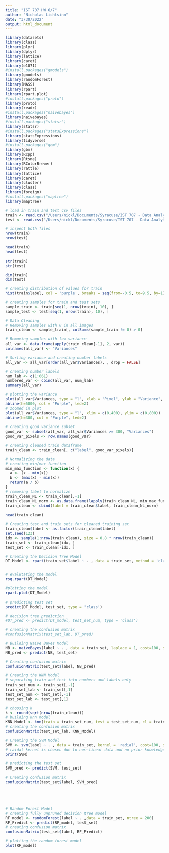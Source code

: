 ---
title: "IST 707 HW 6/7"
author: "Nicholas Lichtsinn"
date: "3/30/2022"
output: html_document
---

```{r echo=FALSE}
library(datasets)
library(class)
library(plyr)
library(dplyr)
library(lattice)
library(caret)
library(e1071)
#install.packages("gmodels")
library(gmodels)
library(randomForest)
library(MASS)
library(rpart)
library(rpart.plot)
#install.packages("proto")
library(proto)
library(readr)
#install.packages("naivebayes")
library(naivebayes)
#install.packages("statsr")
library(statsr)
#install.packages("statsExpressions")
library(statsExpressions)
library(tidyverse)
#install.packages("gbm")
library(gbm)
library(Rcpp)
library(Rtsne)
library(RColorBrewer)
library(rattle)
library(lattice)
library(caret)
library(cluster)
library(class)
library(foreign)
#install.packages("maptree")
library(maptree)
```

```{r}
# load in train and test csv files
train <- read.csv("/Users/nickl/Documents/Syracuse/IST 707 - Data Analytics/digit-train.csv")
test <- read.csv("/Users/nickl/Documents/Syracuse/IST 707 - Data Analytics/digit-test.csv")
```

```{r}
# inspect both files
nrow(train)
nrow(test)

head(train)
head(test)

str(train)
str(test)

dim(train)
dim(test)
```

```{r}
# creating distribution of values for train
hist(train$label, col = 'purple', breaks = seq(from=-0.5, to=9.5, by=1), main = "Train Distribution", xlab = 'Digits')

```

```{r}
# creating samples for train and test sets
sample_train <- train[seq(1, nrow(train), 10), ]
sample_test <- test[seq(1, nrow(train), 10), ]
```

```{r}
# Data Cleaning
# Removing samples with 0 in all images
train_clean <- sample_train[, colSums(sample_train != 0) > 0]

# Removing samples with low variance
all_var <- data.frame(apply(train_clean[-1], 2, var))
colnames(all_var) <- "Variances"
```

```{r}
# Sorting variance and creating number labels
all_var <- all_var[order(all_var$Variances), , drop = FALSE]

# creating number labels
num_lab <- c(1:661)
numbered_var <- cbind(all_var, num_lab)
summary(all_var)

# plotting the variance
plot(all_var$Variances, type = "l", xlab = "Pixel", ylab = "Variance", lwd=2)
abline(h=5000, col = "Purple", led=2)
# zoomed in plot
plot(all_var$Variances, type = "l", xlim = c(0,400), ylim = c(0,800))
abline(h=300, col = "Purple", led=2)

# creating good variance subset
good_var <- subset(all_var, all_var$Variances >= 300, "Variances")
good_var_pixels <- row.names(good_var)

# creating cleaned train dataframe
train_clean <- train_clean[, c("label", good_var_pixels)]

```

```{r}
# Normalizing the data
# creating min/max function
min_max_function <- function(x) {
  a <- (x - min(x))
  b <- (max(x) - min(x))
  return(a / b)
}
# removing label to normalize
train_clean_NL <- train_clean[,-1]
train_clean_NL_norm <- as.data.frame(lapply(train_clean_NL, min_max_function))
train_clean <- cbind(label = train_clean$label, train_clean_NL_norm)

head(train_clean)
```

```{r}
# Creating test and train sets for cleaned training set
train_clean$label <- as.factor(train_clean$label)
set.seed(123)
idx <- sample(1:nrow(train_clean), size = 0.8 * nrow(train_clean))
train_set <- train_clean[idx, ]
test_set <- train_clean[-idx, ]
```

```{r}
# Creating the Decision Tree Model
DT_Model <- rpart(train_set$label ~ . , data = train_set, method = 'class')


# evalutating the model
rsq.rpart(DT_Model)

#plotting the model
rpart.plot(DT_Model)

# predicting test set
predict(DT_Model, test_set, type = 'class')
```
```{r}
# decision tree prediction
#DT_pred <- predict(DT_model, test_set_num, type = 'class')

# creating the confusion matrix
#confusionMatrix(test_set_lab, DT_pred)
```

```{r}
# Building Naive Bayes Model
NB <- naiveBayes(label ~ . , data = train_set, laplace = 1, cost=100, scale=FALSE)
NB_pred <- predict(NB, test_set)

# Creating confusion matrix
confusionMatrix(test_set$label, NB_pred)
```

```{r}
# Creating the KNN Model
# separating train and test into numbers and labels only
train_set_num <- train_set[,-1]
train_set_lab <- train_set[,1]
test_set_num <- test_set[,-1]
test_set_lab <- test_set[,1]
```

```{r}
# choosing k
k <- round(sqrt(nrow(train_clean)))
# building knn model
KNN_Model <- knn(train = train_set_num, test = test_set_num, cl = train_set_lab, k = k, prob = TRUE)
# creating the confusion matrix
confusionMatrix(test_set_lab, KNN_Model)
```

```{r}
# Creating the SVM Model
SVM <- svm(label ~ . , data = train_set, kernel = 'radial', cost=100, scale=FALSE)
# raidal kernel is chosen due to non-linear data and no prior knowledge of data.
print(SVM)

```

```{r}
# predicting the test set
SVM_pred <- predict(SVM, test_set)

# Creating confusion matrix
confusionMatrix(test_set$label, SVM_pred)

```

```{r}

```

```{r}

```

```{r}

```

```{r}

```

```{r}
# Random Forest Model
# creating fully unpruned decision tree model
RF_model <- randomForest(label ~ . ,data = train_set, ntree = 200)
RF_Predict <- predict(RF_model, test_set)
# creating confusion matrix
confusionMatrix(test_set$label, RF_Predict)
```

```{r}
# plotting the random forest model
plot(RF_model)

```

```{r}

```

```{r}

```

```{r}

```

```{r}

```

```{r}

```

```{r}

```

```{r}

```

```{r}

```

```{r}

```

```{r}

```

```{r}

```

```{r}

```

```{r}

```
